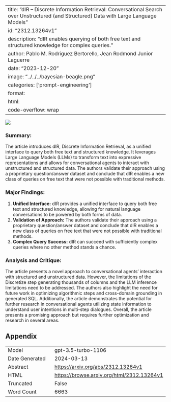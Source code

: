 
---
title: "dIR -- Discrete Information Retrieval: Conversational Search over Unstructured (and Structured) Data with Large Language Models"
id: "2312.13264v1"
description: "dIR enables querying of both free text and structured knowledge for complex queries."
author: Pablo M. Rodriguez Bertorello, Jean Rodmond Junior Laguerre
date: "2023-12-20"
image: "../../../bayesian-beagle.png"
categories: ['prompt-engineering']
format:
  html:
    code-overflow: wrap
---

![](../../../bayesian-beagle.png)

### **Summary:**
The article introduces dIR, Discrete Information Retrieval, as a unified interface to query both free text and structured knowledge. It leverages Large Language Models (LLMs) to transform text into expressive representations and allows for conversational agents to interact with unstructured and structured data. The authors validate their approach using a proprietary question/answer dataset and conclude that dIR enables a new class of queries on free text that were not possible with traditional methods.

### Major Findings:
1. **Unified Interface:** dIR provides a unified interface to query both free text and structured knowledge, allowing for natural language conversations to be powered by both forms of data.
2. **Validation of Approach:** The authors validate their approach using a proprietary question/answer dataset and conclude that dIR enables a new class of queries on free text that were not possible with traditional methods.
3. **Complex Query Success:** dIR can succeed with sufficiently complex queries where no other method stands a chance.

### Analysis and Critique:
The article presents a novel approach to conversational agents' interaction with structured and unstructured data. However, the limitations of the Discretize step generating thousands of columns and the LLM inference limitations need to be addressed. The authors also highlight the need for future work in optimizing algorithmic steps and cross-domain grounding in generated SQL. Additionally, the article demonstrates the potential for further research in conversational agents utilizing state information to understand user intentions in multi-step dialogues. Overall, the article presents a promising approach but requires further optimization and research in several areas.

## Appendix

|          |          |
|----------|----------|
| Model     | gpt-3.5-turbo-1106       |
| Date Generated     | 2024-03-13       |
| Abstract | [https://arxiv.org/abs/2312.13264v1](https://arxiv.org/abs/2312.13264v1)        |
| HTML     | [https://browse.arxiv.org/html/2312.13264v1](https://browse.arxiv.org/html/2312.13264v1)       |
| Truncated       | False       |
| Word Count       | 6663       |